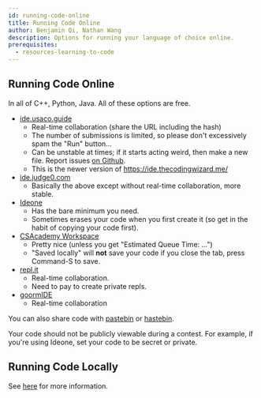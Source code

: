 ```yaml
---
id: running-code-online
title: Running Code Online
author: Benjamin Qi, Nathan Wang
description: Options for running your language of choice online.
prerequisites:
  - resources-learning-to-code
---
```


## Running Code Online

In all of C++, Python, Java. All of these options are free.

<!-- - [OnlineGDB](https://www.onlinegdb.com/)
  - online compiler with embedded GDB debugger
  - supports files and file I/O
  - can be buggy sometimes -->

- [ide.usaco.guide](https://ide.usaco.guide/)
  - Real-time collaboration (share the URL including the hash)
  - The number of submissions is limited, so please don't excessively spam the
    "Run" button...
  - Can be unstable at times; if it starts acting weird, then make a new file. Report issues [on Github](https://github.com/cpinitiative/ide).
  - This is the newer version of https://ide.thecodingwizard.me/
- [ide.judge0.com](https://ide.judge0.com/)
  - Basically the above except without real-time collaboration, more stable.
- [Ideone](http://ideone.com/)
  - Has the bare minimum you need.
  - Sometimes erases your code when you first create it (so get in the habit of
    copying your code first).
- [CSAcademy Workspace](https://csacademy.com/workspace/)
  - Pretty nice (unless you get "Estimated Queue Time: ...")
  - "Saved locally" will **not** save your code if you close the tab, press
    Command-S to save.
- [repl.it](https://repl.it/)
  - Real-time collaboration.
  - Need to pay to create private repls.
- [goormIDE](https://ide.goorm.io/)
  - Real-time collaboration

You can also share code with [pastebin](https://pastebin.com/) or
[hastebin](https://hastebin.com/).

<Warning>

Your code should not be publicly viewable during a contest. For example, if
you're using Ideone, set your code to be secret or private.

<!-- If you use Ideone during an online contest (such as a Codeforces round), you **must** ensure that your code is set to be private. **You will be punished for cheating if another person finds and copies your code during the contest, even if you never intentionally provide the code to anyone.** -->

<!-- Even if you are not doing an online contest, you might want to set your code to be private for other reasons. -->

</Warning>

## Running Code Locally

See [here](/general/running-code-locally) for more information.
